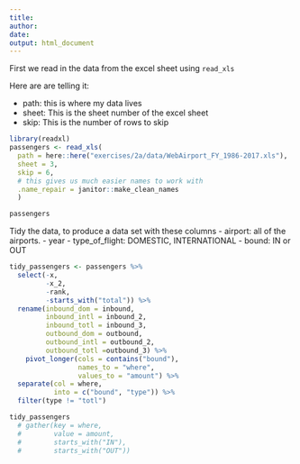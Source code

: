 ```yaml
---
title:
author:
date:
output: html_document
---
```


First we read in the data from the excel sheet using `read_xls`

Here are are telling it:

- path: this is where my data lives
- sheet: This is the sheet number of the excel sheet
- skip: This is the number of rows to skip

```r
library(readxl)
passengers <- read_xls(
  path = here::here("exercises/2a/data/WebAirport_FY_1986-2017.xls"), 
  sheet = 3, 
  skip = 6,
  # this gives us much easier names to work with
  .name_repair = janitor::make_clean_names
  )

passengers
```

Tidy the data, to produce a data set with these columns
    - airport: all of the airports. 
    - year 
    - type_of_flight: DOMESTIC, INTERNATIONAL
    - bound: IN or OUT

```r
tidy_passengers <- passengers %>%
  select(-x, 
         -x_2, 
         -rank, 
         -starts_with("total")) %>%
  rename(inbound_dom = inbound,
         inbound_intl = inbound_2,
         inbound_totl = inbound_3,
         outbound_dom = outbound,
         outbound_intl = outbound_2,
         outbound_totl =outbound_3) %>%
    pivot_longer(cols = contains("bound"),
                 names_to = "where",
                 values_to = "amount") %>% 
  separate(col = where,
           into = c("bound", "type")) %>% 
  filter(type != "totl")

tidy_passengers
  # gather(key = where, 
  #        value = amount, 
  #        starts_with("IN"), 
  #        starts_with("OUT"))
```
